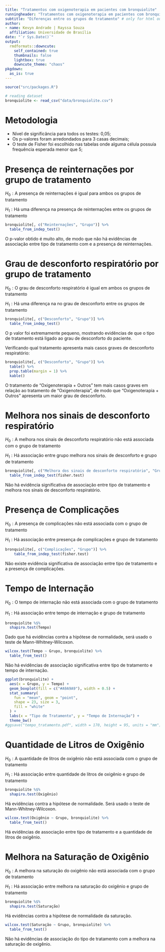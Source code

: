 ---
title: "Tratamentos com oxigenoterapia em pacientes com bronquiolite"
runningheader: "Tratamentos com oxigenoterapia em pacientes com bronquiolite" # only for pdf output
subtitle: "Diferenças entre os grupos de tratamento" # only for html output
author:
- name: Kevyn Andrade | Rayssa Souza 
  affiliation: Universidade de Brasília
date: "`r Sys.Date()`"
output:
  rmdformats::downcute:
    self_contained: true
    thumbnails: false
    lightbox: true
    downcute_theme: "chaos"
pkgdown:
  as_is: true
---
```{r, echo = FALSE, message = FALSE, results='hide'}
source("src/packages.R")
```


```{r, echo = FALSE, include = FALSE}
# reading dataset
bronquiolite <- read_csv("data/bronquiolite.csv")
```
# Metodologia
* Nível de significância para todos os testes: 0,05;
* Os p-valores foram arredondados para 3 casas decimais;
* O teste de Fisher foi escolhido nas tabelas onde alguma célula possuía frequência esperada menor que 5;

# Presença de reinternações por grupo de tratamento
$H_{0}: \textrm{A presença de reinternações é igual para ambos os grupos de tratamento}$

$H_{1}: \textrm{Há uma diferença na presença de reinternações entre os grupos de tratamento}$

```{r, echo = FALSE, warning = FALSE}
bronquiolite[, c("Reinternações", "Grupo")] %>%
  table_from_indep_test()
```

O p-valor obtido é muito alto, de modo que não há evidências
de associação entre tipo de tratamento com e a presença
de reinternações.

# Grau de desconforto respiratório por grupo de tratamento

$H_{0}: \textrm{O grau de desconforto respiratório é igual em ambos os grupos de tratamento}$

$H_{1}: \textrm{Há uma diferença na no grau de desconforto entre os grupos de tratamento}$


```{r, echo = FALSE, warning = FALSE}
bronquiolite[, c("Desconforto", "Grupo")] %>%
  table_from_indep_test()
```
O p valor foi extremamente pequeno, mostrando evidências de que o tipo de tratamento
está ligado ao grau de desconforto do paciente.

Verificando qual tratamento apresenta mais casos graves de desconforto respiratório:

```{r, echo = FALSE, warning = FALSE}
bronquiolite[, c("Desconforto", "Grupo")] %>%
  table() %>%
  prop.table(margin = 1) %>%
  kable()
```

O tratamento de "Oxigenoterapia + Outros" tem mais casos graves em relação ao tratamento
de "Oxigenoterapia", de modo que "Oxigenoterapia + Outros" apresenta um maior grau de
desconforto.

# Melhora nos sinais de desconforto respiratório
$H_{0}: \textrm{A melhora nos sinais de desconforto respiratório não está associada com o grupo de tratamento}$

$H_{1}: \textrm{Há associação entre grupo melhora nos sinais de desconforto e grupo de tratamento}$

```{r, echo = FALSE, warning = FALSE}
bronquiolite[, c("Melhora dos sinais de desconforto respiratório", "Grupo")] %>%
  table_from_indep_test(fisher.test)
```

Não há evidência significativa de associação entre tipo de tratamento e melhora
nos sinais de desconforto respiratório.

# Presença de Complicações
$H_{0}: \textrm{A presença de complicações não está associada com o grupo de tratamento}$

$H_{1}: \textrm{Há associação entre presença de complicações e grupo de tratamento}$

```{r, echo = FALSE, warning = FALSE}
bronquiolite[, c("Complicações", "Grupo")] %>%
    table_from_indep_test(fisher.test)
```

Não existe evidência significativa de associação entre tipo de tratamento
e a presença de complicações.

# Tempo de Internação
$H_{0}: \textrm{O tempo de internação não está associada com o grupo de tratamento}$

$H_{1}: \textrm{Há associação entre tempo de internação e grupo de tratamento}$

```{r, include = FALSE, warning = FALSE}
bronquiolite %$%
  shapiro.test(Tempo)
```
Dado que há evidências contra a hipótese de normalidade, será usado o teste de
Mann-Whitney-Wilcoxon.

```{r, echo = FALSE, warning = FALSE}
wilcox.test(Tempo ~ Grupo, bronquiolite) %>%
  table_from_test()
```

Não há evidências de associação significativa entre tipo de tratamento
e tempo de internação.

```{r, echo = FALSE, warning = FALSE}
ggplot(bronquiolite) +
  aes(x = Grupo, y = Tempo) +
  geom_boxplot(fill = c("#A9A9A9"), width = 0.5) +
  stat_summary(
    fun = "mean", geom = "point",
    shape = 23, size = 3,
    fill = "white"
  ) +
  labs(x = "Tipo de Tratamento", y = "Tempo de Internação") +
  theme_bw()
#ggsave("tempo_tratamento.pdf", width = 170, height = 95, units = "mm")
```

# Quantidade de Litros de Oxigênio
$H_{0}: \textrm{A quantidade de litros de oxigênio não está associada com o grupo de tratamento}$

$H_{1}: \textrm{Há associação entre quantidade de litros de oxigênio e grupo de tratamento}$
```{r, include = FALSE, warning = FALSE}
bronquiolite %$%
  shapiro.test(Oxigênio)
```
Há evidências contra a hipótese de normalidade. Será usado o teste de Mann-Whitney-Wilcoxon.

```{r, echo = FALSE, warning = FALSE}
wilcox.test(Oxigênio ~ Grupo, bronquiolite) %>%
  table_from_test()
```

Há evidências de associação entre tipo de tratamento e a quantidade de litros de oxigênio.

# Melhora na Saturação de Oxigênio

$H_{0}: \textrm{A melhora na saturação do oxigênio não está associada com o grupo de tratamento}$

$H_{1}: \textrm{Há associação entre melhora na saturação do oxigênio e grupo de tratamento}$

```{r, include = FALSE, warning = FALSE}
bronquiolite %$%
  shapiro.test(Saturação)
```

Há evidências contra a hipótese de normalidade da saturação.

```{r, echo = FALSE, warning = FALSE}
wilcox.test(Saturação ~ Grupo, bronquiolite) %>%
  table_from_test()
```

Não há evidências de associação do tipo de tratamento com a melhora na saturação de oxigênio.

